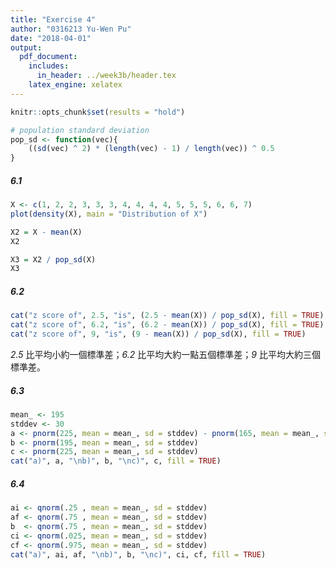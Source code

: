 ```yaml
---
title: "Exercise 4"
author: "0316213 Yu-Wen Pu"
date: "2018-04-01"
output:
  pdf_document:
    includes:
      in_header: ../week3b/header.tex
    latex_engine: xelatex
---
```


```r
knitr::opts_chunk$set(results = "hold")
```

```r
# population standard deviation
pop_sd <- function(vec){
    ((sd(vec) ^ 2) * (length(vec) - 1) / length(vec)) ^ 0.5
}
```

##### 6.1

```r
X <- c(1, 2, 2, 3, 3, 3, 4, 4, 4, 4, 5, 5, 5, 6, 6, 7)
plot(density(X), main = "Distribution of X")
```

```r
X2 = X - mean(X)
X2
```

```r
X3 = X2 / pop_sd(X)
X3
```

##### 6.2

```r
cat("z score of", 2.5, "is", (2.5 - mean(X)) / pop_sd(X), fill = TRUE)
cat("z score of", 6.2, "is", (6.2 - mean(X)) / pop_sd(X), fill = TRUE)
cat("z score of", 9, "is", (9 - mean(X)) / pop_sd(X), fill = TRUE)
```

*2.5* 比平均小約一個標準差；*6.2* 比平均大約一點五個標準差；*9* 比平均大約三個標準差。

##### 6.3

```r
mean_ <- 195
stddev <- 30
a <- pnorm(225, mean = mean_, sd = stddev) - pnorm(165, mean = mean_, sd = stddev)
b <- pnorm(195, mean = mean_, sd = stddev)
c <- pnorm(225, mean = mean_, sd = stddev)
cat("a)", a, "\nb)", b, "\nc)", c, fill = TRUE)
```

##### 6.4

```r
ai <- qnorm(.25 , mean = mean_, sd = stddev)
af <- qnorm(.75 , mean = mean_, sd = stddev)
b  <- qnorm(.75 , mean = mean_, sd = stddev)
ci <- qnorm(.025, mean = mean_, sd = stddev)
cf <- qnorm(.975, mean = mean_, sd = stddev)
cat("a)", ai, af, "\nb)", b, "\nc)", ci, cf, fill = TRUE)
```





